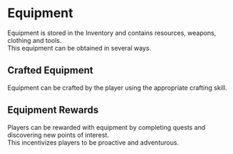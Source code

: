 # Equipment

Equipment is stored in the Inventory and contains resources, weapons, clothing and tools.  
This equipment can be obtained in several ways.  

## Crafted Equipment  

Equipment can be crafted by the player using the appropriate crafting skill.  

## Equipment Rewards  

Players can be rewarded with equipment by completing quests and discovering new points of interest.  
This incentivizes players to be proactive and adventurous.
